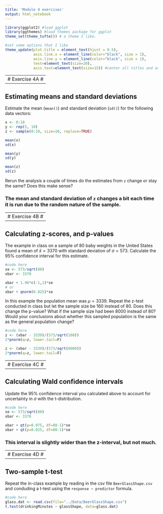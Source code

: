 ```yaml
---
title: 'Module 4 exercises'
output: html_notebook
---
```


```r
library(ggplot2) #load ggplot
library(ggthemes) #load themes package for ggplot
theme_set(theme_tufte()) # a theme I like.

#set some options that I like
theme_update(plot.title = element_text(hjust = 0.5), 
             axis.line.x = element_line(color="black", size = 1),
             axis.line.y = element_line(color="black", size = 1),
             text=element_text(size=20),
             axis.text=element_text(size=15)) #center all titles and and axis lines
```

---------------
# Exercise 4A #
---------------

## Estimating means and standard deviations

Estimate the mean (`mean()`) and standard deviation (`sd()`) for the following data vectors:
```r
x <- 0:10
y <- rep(5, 10)
z <- sample(0:10, size=10, replace=TRUE) 

mean(x)
sd(x)

mean(y)
sd(y)

mean(z)
sd(z)

```

Rerun the analysis a couple of times do the estimates from `z` change or stay the same? Does this make sense?

### The mean and standard deviation of `z` changes a bit each time it is run due to the random nature of the sample.

---------------
# Exercise 4B #
---------------

## Calculating z-scores, and p-values 

The example in class on a sample of 80 baby weights in the United States found a mean of $\bar{x}=3370$ with standard deviation of  $\sigma=573$. Calculate the 95% confidence interval for this estimate.

```r
#code here
se <- 573/sqrt(80)
xbar <- 3370

xbar + 1.96*c(-1,1)*se
# or
xbar + qnorm(0.025)*se
```

In this example the population mean was $\mu=3339$.  Repeat the z-test conducted in class but let the sample size be 160 instead of 80. Does this change the p-value? What if the sample size had been 8000 instead of 80? Would your conclusions about whether this sampled population is the same as the general population change?

```r
#code here
z <- (xbar - 3339)/(573/sqrt(160))
2*pnorm(q=z, lower.tail=F)

z <- (xbar - 3339)/(573/sqrt(8000))
2*pnorm(q=z, lower.tail=F)
```


---------------
# Exercise 4C #
---------------

## Calculating Wald confidence intervals 

Update the 95% confidence interval you calculated above to account for uncertainty in $\sigma$ with the t-distribution.

```r
#code here
se <- 573/sqrt(80)
xbar <- 3370

xbar + qt(p=0.975, df=80-1)*se
xbar + qt(p=0.025, df=80-1)*se

```
### This interval is slightly wider than the z-interval, but not much.

---------------
# Exercise 4D #
---------------

## Two-sample t-test

Repeat the in-class example by reading in the csv file `BeerGlassShape.csv` and conduding a t-test using the `response ~ predictor` formula.

```r
#code here
glass.dat <- read.csv(file="../Data/BeerGlassShape.csv")
t.test(drinkingMinutes ~ glassShape, data=glass.dat)
```

